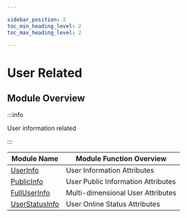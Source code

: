 ```yaml
---

sidebar_position: 2
toc_min_heading_level: 2
toc_max_heading_level: 2

---
```


# User Related

## Module Overview

:::info

User information related

:::

| Module Name                                           | Module Function Overview     |
| ----------------------------------------------------- | -----------------------------|
| [UserInfo](/class/user/userInfo.mdx)                  | User Information Attributes  |
| [PublicInfo](/class/user/publicInfo.mdx)              | User Public Information Attributes |
| [FullUserInfo](/class/user/fullUserInfo.mdx)          | Multi-dimensional User Attributes |
| [UserStatusInfo](/class/user/userStatusInfo.mdx)      | User Online Status Attributes  |